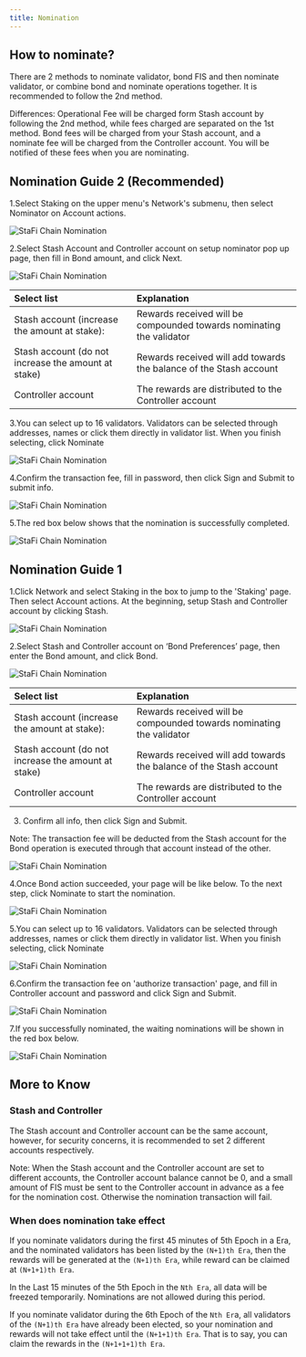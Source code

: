 ```yaml
---
title: Nomination
---
```


## How to nominate?


There are 2 methods to nominate validator, bond FIS and then nominate validator, or combine bond and nominate operations together. It is recommended to follow the 2nd method.

<Callout type="info">
Differences: Operational Fee will be charged form Stash account by following the 2nd method, while fees charged are separated on the 1st method. Bond fees will be charged from your Stash account, and a nominate fee will be charged from the Controller account. You will be notified of these fees when you are nominating.
</Callout>


## Nomination Guide 2 (Recommended)

1.Select Staking on the upper menu's Network's submenu, then select Nominator on Account actions.

![StaFi Chain Nomination](/image/nomination_1.png)

2.Select Stash Account and Controller account on setup nominator pop up page, then fill in Bond amount, and click Next.

![StaFi Chain Nomination](/image/nomination_2.png)

| Select list  | Explanation |
| :------------ | :--------- |
| Stash account (increase the amount at stake):  | Rewards received will be compounded towards nominating the validator|
| Stash account (do not increase the amount at stake) | Rewards received will add towards the balance of the Stash account |
| Controller account | The rewards are distributed to the Controller account | 

3.You can select up to 16 validators. Validators can be selected through addresses, names or click them directly in validator list. When you finish selecting, click Nominate

![StaFi Chain Nomination](/image/nomination_3.png)

4.Confirm the transaction fee, fill in  password, then click Sign and Submit to submit info.

![StaFi Chain Nomination](/image/nomination_5.png)

5.The red box below shows that the nomination is successfully completed.

![StaFi Chain Nomination](/image/nomination_6.png)

## Nomination Guide 1

1.Click Network and select Staking in the box to jump to the 'Staking' page. Then select Account actions. At the beginning, setup Stash and Controller account by clicking Stash.

![StaFi Chain Nomination](/image/nomination_14.png)

2.Select Stash and Controller account on ‘Bond Preferences’ page, then enter the Bond amount, and click Bond.

![StaFi Chain Nomination](/image/nomination_7.png)

| Select list  | Explanation |
| :------------ | :--------- |
| Stash account (increase the amount at stake):  | Rewards received will be compounded towards nominating the validator |
| Stash account (do not increase the amount at stake) | Rewards received will add towards the balance of the Stash account |
| Controller account | The rewards are distributed to the Controller account | 

3. Confirm all info, then click Sign and Submit.

Note: The transaction fee will be deducted from the Stash account for the Bond operation is executed through that account instead of the other.

![StaFi Chain Nomination](/image/nomination_8.png)

4.Once Bond action succeeded, your page will be like below. To the next step, click Nominate to start the nomination. 

![StaFi Chain Nomination](/image/nomination_9.png)

5.You can select up to 16 validators. Validators can be selected through  addresses, names or click them directly in validator list. When you finish selecting, click Nominate

![StaFi Chain Nomination](/image/nomination_10.png)

6.Confirm the transaction fee on 'authorize transaction' page, and fill in Controller account and password and click Sign and Submit.

![StaFi Chain Nomination](/image/nomination_12.png)

7.If you successfully nominated, the waiting nominations will be shown in the red box below.

![StaFi Chain Nomination](/image/nomination_13.png)

## More to Know

### Stash and Controller

The Stash account and Controller account can be the same account, however, for security concerns, it is recommended to set 2 different accounts respectively.

<Callout type="info">
Note: When the Stash account and the Controller account are set to different accounts, the Controller account balance cannot be 0, and a small amount of FIS must be sent to the Controller account in advance as a fee for the nomination cost. Otherwise the nomination transaction will fail.
</Callout>

### When does nomination take effect

If you nominate validators during the first 45 minutes of 5th Epoch in a Era, and the nominated validators has been listed by the `(N+1)th Era`, then the rewards will be generated at the `(N+1)th Era`, while reward can be claimed at `(N+1+1)th Era`.

In the Last 15 minutes of the 5th Epoch in the `Nth Era`, all data will be freezed temporarily. Nominations are not allowed during this period.

If you nominate validator during the 6th Epoch of the `Nth Er`a, all validators of the `(N+1)th Era` have already been elected, so your nomination and rewards will not take effect until the `(N+1+1)th Era`. That is to say, you can claim the rewards in the `(N+1+1+1)th Era`.
